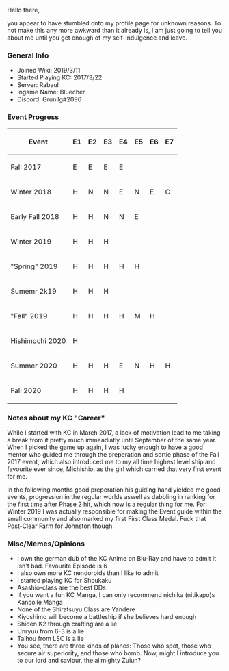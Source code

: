 Hello there,

you appear to have stumbled onto my profile page for unknown reasons. To not make this any more awkward than it already is, I am just going to tell you about me until you get enough of my self-indulgence and leave.

===General Info===
*Joined Wiki: 2019/3/11
*Started Playing KC: 2017/3/22
*Server: Rabaul 
*Ingame Name: Bluecher
*Discord: Grunilg#2096

===Event Progress===

{| class="wikitable"
|-
! Event !! E1 !! E2 !! E3 !! E4 !! E5 !! E6 !! E7
|-
| Fall 2017 || E || E || E || E
|-
| Winter 2018 || H || N || N || E || N || E || C
|-
| Early Fall 2018 || H || H || N || N || E
|-
| Winter 2019 || H || H || H
|-
| "Spring" 2019 || H || H || H || H || H
|-
| Sumemr 2k19 || H || H || H
|-
| "Fall" 2019 || H || H || H || H || M || H
|-
| Hishimochi 2020 || H
|-
| Summer 2020 || H || H || H || E || N || H || H
|-
| Fall 2020 || H || H || H || H
|}

===Notes about my KC "Career"===
While I started with KC in March 2017, a lack of motivation lead to me taking a break from it pretty much immeadiatly until September of the same year. When I picked the game up again, I was lucky enough to have a good mentor who guided me through the preperation and sortie phase of the Fall 2017 event, which also introduced me to my all time highest level ship and favourite ever since, Michishio, as the girl which carried that very first event for me.

In the following months good preperation his guiding hand yielded me good events, progression in the regular worlds aswell as dabbling in ranking for the first time after Phase 2 hit, which now is a regular thing for me. For Winter 2019 I was actually responsible for making the Event guide within the small community and also marked my first First Class Medal. Fuck that Post-Clear Farm for Johnston though.

===Misc/Memes/Opinions===
*I own the german dub of the KC Anime on Blu-Ray and have to admit it isn't bad. Favourite Episode is 6
*I also own more KC nendoroids than I like to admit
*I started playing KC for Shoukaku
*Asashio-class are the best DDs
*If you want a fun KC Manga, I can only recommend nichika (nitikapo)s Kancolle Manga
*None of the Shiratsuyu Class are Yandere
*Kiyoshimo will become a battleship if she believes hard enough
*Shiden K2 through crafting are a lie
*Unryuu from 6-3 is a lie
*Taihou from LSC is a lie
*You see, there are three kinds of planes: Those who spot, those who secure air superiority, and those who bomb. Now, might I introduce you to our lord and saviour, the allmighty Zuiun?